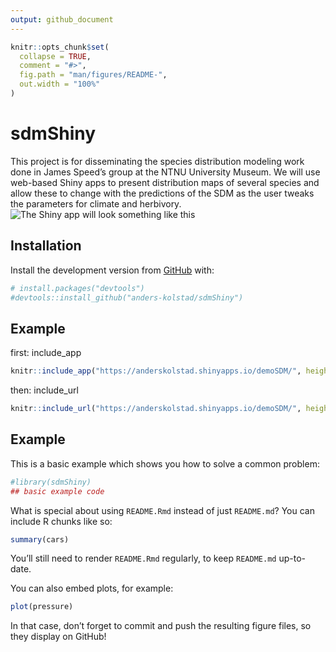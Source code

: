 ```yaml
---
output: github_document
---
```


<!-- README.md is generated from README.Rmd. Please edit that file -->

```r
knitr::opts_chunk$set(
  collapse = TRUE,
  comment = "#>",
  fig.path = "man/figures/README-",
  out.width = "100%"
)
```

# sdmShiny

<!-- badges: start -->
<!-- badges: end -->

This project is for disseminating the species distribution modeling work done in James Speed's group at the NTNU University Museum. We will use web-based Shiny apps to present distribution maps of several species and allow these to change with the predictions of the SDM as the user tweaks the parameters for climate and herbivory. 
![The Shiny app will look something like this](figures/app.png)


## Installation


Install the development version from [GitHub](https://github.com/) with:

``` r
# install.packages("devtools")
#devtools::install_github("anders-kolstad/sdmShiny")
```

## Example
first: include_app
```r
knitr::include_app("https://anderskolstad.shinyapps.io/demoSDM/", height = "200px")
```

then: include_url
```r
knitr::include_url("https://anderskolstad.shinyapps.io/demoSDM/", height = "200px")
```


## Example

This is a basic example which shows you how to solve a common problem:

```r
#library(sdmShiny)
## basic example code
```

What is special about using `README.Rmd` instead of just `README.md`? You can include R chunks like so:

```r
summary(cars)
```

You'll still need to render `README.Rmd` regularly, to keep `README.md` up-to-date.

You can also embed plots, for example:

```r
plot(pressure)
```

In that case, don't forget to commit and push the resulting figure files, so they display on GitHub!
